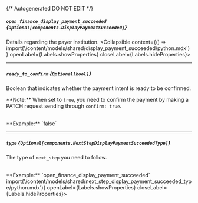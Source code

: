 {/* Autogenerated DO NOT EDIT  */}

##### `open_finance_display_payment_succeeded` *{`Optional[components.DisplayPaymentSucceeded]`}*
Details regarding the payer institution.
<Collapsible content={() => import('/content/models/shared/display_payment_succeeded/python.mdx')} openLabel={Labels.showProperties} closeLabel={Labels.hideProperties}>
</Collapsible>

---
##### `ready_to_confirm` *{`Optional[bool]`}*
Boolean that indicates whether the payment intent is ready to be confirmed. 

  \*\*Note:\*\* When set to `true`, you need to confirm the payment by making a PATCH request sending through `confirm: true`.

<br/>
**Example:** `false`

---
##### `type` *{`Optional[components.NextStepDisplayPaymentSucceededType]`}*
The type of `next_step` you need to follow.

<br/>
**Example:** `open_finance_display_payment_succeeded`
<Collapsible content={() => import('/content/models/shared/next_step_display_payment_succeeded_type/python.mdx')} openLabel={Labels.showProperties} closeLabel={Labels.hideProperties}>
</Collapsible>


